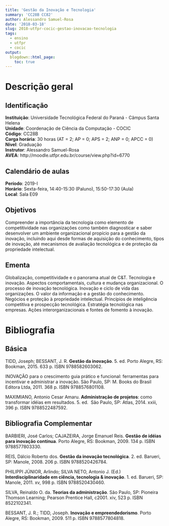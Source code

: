 ```yaml
---
title: 'Gestão da Inovação e Tecnologia'
summary: 'CC28B CC82'
author: Alessandro Samuel-Rosa
date: '2018-03-18'
slug: 2018-utfpr-cocic-gestao-inovacao-tecnologia
tags:
  - ensino
  - utfpr
  - cocic
output:
  blogdown::html_page:
    toc: true
---
```


# Descrição geral

## Identificação

**Instituição**: Universidade Tecnológica Federal do Paraná - Câmpus Santa Helena<br>
**Unidade**: Coordenação de Ciência da Computação - COCIC<br>
**Código**: CC28B<br>
**Carga horária**: 30 horas (AT = 2; AP = 0; APS = 2; ANP = 0; APCC = 0)<br>
**Nível**: Graduação<br>
**Instrutor**: Alessandro Samuel-Rosa<br>
**AVEA**: http://moodle.utfpr.edu.br/course/view.php?id=6770

## Calendário de aulas

**Período**: 2019-I<br>
**Horário**: Sexta-feira, 14:40-15:30 (Paluno), 15:50-17:30 (Aula)<br>
**Local**: Sala E09

## Objetivos

Compreender a importância da tecnologia como elemento de competitividade nas organizações como também 
diagnosticar e saber desenvolver um ambiente organizacional propício para a gestão da inovação, incluindo aqui 
desde formas de aquisição do conhecimento, tipos de inovação, até mecanismos de avaliação tecnológica e de 
proteção da propriedade intelectual.

## Ementa

Globalização, competitividade e o panorama atual de C&T. Tecnologia e inovação. Aspectos comportamentais, 
cultura e mudança organizacional. O processo de inovação tecnológica. Inovação e ciclo de vida das 
organizações. O valor da informação e a gestão do conhecimento. Negócios e proteção à propriedade intelectual.
Princípios de inteligência competitiva e prospecção tecnológica. Estratégia tecnológica nas empresas. Ações 
interorganizacionais e fontes de fomento à inovação.

# Bibliografia 

## Básica

TIDD, Joseph; BESSANT, J. R. **Gestão da inovação**. 5. ed. Porto Alegre, RS: Bookman, 2015. 633 p. ISBN
9788582603062.

INOVAÇÃO para o crescimento guia prático e funcional: ferramentas para incentivar e administrar a inovação. 
São Paulo, SP: M. Books do Brasil Editora Ltda, 2011. 368 p. ISBN 9788576801108.

MAXIMIANO, Antonio Cesar Amaru. **Administração de projetos**: como transformar idéias em resultados. 5. ed. 
São Paulo, SP: Atlas, 2014. xxiii, 396 p. ISBN 9788522487592.

## Bibliografia Complementar

BARBIERI, José Carlos; CAJAZEIRA, Jorge Emanuel Reis. **Gestão de idéias para inovação contínua**. Porto 
Alegre, RS: Bookman, 2009. 134 p. ISBN 9788577803330.

REIS, Dálcio Roberto dos. **Gestão da inovação tecnológica**. 2. ed. Barueri, SP: Manole, 2008. 206 p. ISBN
9788520426784.

PHILIPPI JÚNIOR, Arlindo; SILVA NETO, Antonio J. (Ed.) **Interdisciplinaridade em ciência, tecnologia & inovação**.
1. ed. Barueri, SP: Manole, 2011. xv, 998 p. ISBN 9788520430460.

SILVA, Reinaldo O. da. **Teorias da administração**. São Paulo, SP: Pioneira Thomson Learning; Pearson Prentice
Hall, c2001. xiv, 523 p. ISBN 8522102341.

BESSANT, J. R.; TIDD, Joseph. **Inovação e empreendedorismo**. Porto Alegre, RS: Bookman, 2009. 511 p. ISBN
9788577804818.
